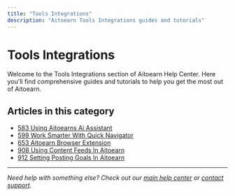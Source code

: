 ```yaml
---
title: "Tools Integrations"
description: "Aitoearn Tools Integrations guides and tutorials"
---
```


# Tools Integrations

Welcome to the Tools Integrations section of Aitoearn Help Center. Here you'll find comprehensive guides and tutorials to help you get the most out of Aitoearn.

## Articles in this category

- [583 Using Aitoearns Ai Assistant](583-using-aitoearns-ai-assistant)
- [599 Work Smarter With Quick Navigator](599-work-smarter-with-quick-navigator)
- [653 Aitoearn Browser Extension](653-aitoearn-browser-extension)
- [908 Using Content Feeds In Aitoearn](908-using-content-feeds-in-aitoearn)
- [912 Setting Posting Goals In Aitoearn](912-setting-posting-goals-in-aitoearn)

---

*Need help with something else? Check out our [main help center](/en/help-center) or [contact support](mailto:hello@aitoearn.com).*
